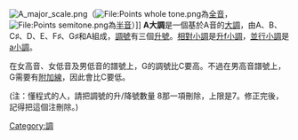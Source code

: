 {{Unreferenced|time=2019-10-29T15:05:30+00:00}}
[[File:A_major_scale.png|right]]（[[File:Points_whole_tone.png|File:Points whole tone.png]]為[[全音|全音]]，[[File:Points_semitone.png|File:Points semitone.png]]為[[半音|半音]]）]]
'''A大調'''是一個基於A音的[[大調|大調]]，由A、B、C♯、D、E、F♯、G♯和A組成，[[調號|調號]]有三個[[升號|升號]]。[[相對調|相對小調]]是[[升f小調|升f小調]]，[[並行調|並行小調]]是[[a小調|a小調]]。
{{Infobox Scale
|  image_name=A_major_key_signature.png
|  scale_name=A大調
|  relative=[[升F小調|升F小調]]
|  parallel=[[A小調|A小調]]
|  tonic=A
|  super-tonic=B
|  mediant=C♯
|  sub-dominant=D
|  dominant=E
|  Sub-mediant=F♯
|  Leading-tone=G♯
}}

在女高音、女低音及男低音的譜號上，G{{music|sharp}}的調號比C{{music|sharp}}要高。不過在男高音譜號上，G{{music|sharp}}需要有[[附加線|附加線]]，因此會比C{{music|sharp}}要低。

{{Circle of fifths}}
(注：懂程式的人，請把調號的升/降號數量 8那一項刪除，上限是7。修正完後，記得把這個注刪除。){{music-stub}}

[[Category:調|Category:調]]
